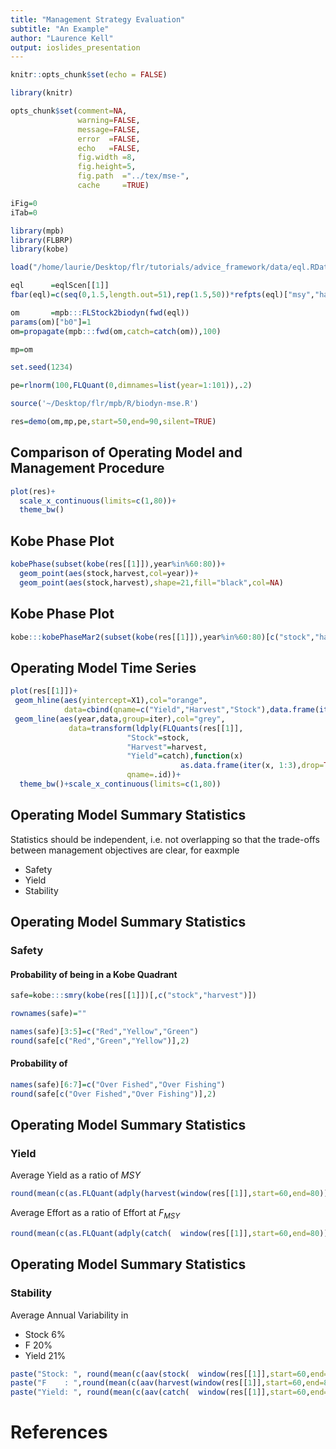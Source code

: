 ```yaml
---
title: "Management Strategy Evaluation"
subtitle: "An Example"
author: "Laurence Kell"
output: ioslides_presentation
---
```



```r
knitr::opts_chunk$set(echo = FALSE)

library(knitr)

opts_chunk$set(comment=NA, 
               warning=FALSE, 
               message=FALSE, 
               error  =FALSE, 
               echo   =FALSE, 
               fig.width =8, 
               fig.height=5,
               fig.path  ="../tex/mse-",
               cache     =TRUE)

iFig=0
iTab=0
```

```r
library(mpb)
library(FLBRP)
library(kobe)

load("/home/laurie/Desktop/flr/tutorials/advice_framework/data/eql.RData")
```

```r
eql      =eqlScen[[1]]
fbar(eql)=c(seq(0,1.5,length.out=51),rep(1.5,50))*refpts(eql)["msy","harvest"]

om       =mpb:::FLStock2biodyn(fwd(eql))
params(om)["b0"]=1
om=propagate(mpb:::fwd(om,catch=catch(om)),100)

mp=om

set.seed(1234)

pe=rlnorm(100,FLQuant(0,dimnames=list(year=1:101)),.2)

source('~/Desktop/flr/mpb/R/biodyn-mse.R')

res=demo(om,mp,pe,start=50,end=90,silent=TRUE)
```

## Comparison of Operating Model and Management Procedure

```r
plot(res)+
  scale_x_continuous(limits=c(1,80))+
  theme_bw()
```

## Kobe Phase Plot

```r
kobePhase(subset(kobe(res[[1]]),year%in%60:80))+
  geom_point(aes(stock,harvest,col=year))+
  geom_point(aes(stock,harvest),shape=21,fill="black",col=NA)
```

## Kobe Phase Plot

```r
kobe:::kobePhaseMar2(subset(kobe(res[[1]]),year%in%60:80)[c("stock","harvest")])
```

## Operating Model Time Series

```r
plot(res[[1]])+
 geom_hline(aes(yintercept=X1),col="orange",
            data=cbind(qname=c("Yield","Harvest","Stock"),data.frame(iter(refpts(om),1))))+
 geom_line(aes(year,data,group=iter),col="grey",
             data=transform(ldply(FLQuants(res[[1]],
                          "Stock"=stock,
                          "Harvest"=harvest,
                          "Yield"=catch),function(x) 
                                      as.data.frame(iter(x, 1:3),drop=TRUE)),
                          qname=.id))+
  theme_bw()+scale_x_continuous(limits=c(1,80))
```


## Operating Model Summary Statistics

Statistics should be independent, i.e. not overlapping so that the trade-offs between management objectives are clear, for eaxmple

+ Safety
+ Yield
+ Stability

## Operating Model Summary Statistics
### Safety

#### Probability of being in a Kobe Quadrant
```r
safe=kobe:::smry(kobe(res[[1]])[,c("stock","harvest")])

rownames(safe)=""

names(safe)[3:5]=c("Red","Yellow","Green")
round(safe[c("Red","Green","Yellow")],2)
```

#### Probability of 

```r
names(safe)[6:7]=c("Over Fished","Over Fishing")
round(safe[c("Over Fished","Over Fishing")],2)
```


## Operating Model Summary Statistics

### Yield

Average Yield as a ratio of $MSY$
```r
round(mean(c(as.FLQuant(adply(harvest(window(res[[1]],start=60,end=80)),6,function(x) data.frame(data=mean(x))))))/mean(c(refpts(om)["fmsy"])),2)
```

Average Effort as a ratio of Effort at $F_{MSY}$
```r
round(mean(c(as.FLQuant(adply(catch(  window(res[[1]],start=60,end=80)),6,function(x) data.frame(data=mean(x))))))/mean(c(refpts(om)["msy"])),2)
```

## Operating Model Summary Statistics

### Stability
Average Annual Variability in

+ Stock 6%
+ F     20%
+ Yield 21%


```r
paste("Stock: ", round(mean(c(aav(stock(  window(res[[1]],start=60,end=80))))),2)*100, " %", sep="")
paste("F    : ",round(mean(c(aav(harvest(window(res[[1]],start=60,end=80))))),2)*100, " %", sep="")
paste("Yield: ", round(mean(c(aav(catch(  window(res[[1]],start=60,end=80))))),2)*100, " %", sep="")
```

# References

<!-- pb=FLBRP(ple4) -->
<!-- pb=propagate(FLBRP(ple4),2,params=TRUE) -->
<!-- params(pb)["a"]=2 -->
<!-- pb=brp(pb) -->
<!-- plot(pb) -->

